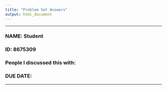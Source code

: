 ```yaml
---
title: "Problem Set Answers"
output: html_document
---
```

-----


### NAME: Student
### ID: 8675309
### People I discussed this with:
### **DUE DATE:** 

-----
